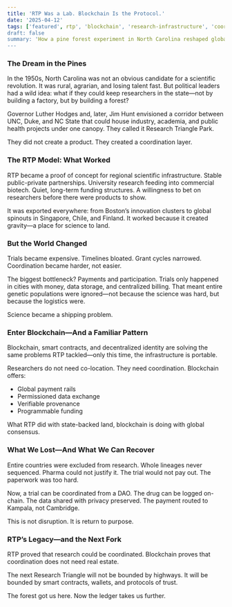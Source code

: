 ```yaml
---
title: 'RTP Was a Lab. Blockchain Is the Protocol.'
date: '2025-04-12'
tags: ['featured', rtp', 'blockchain', 'research-infrastructure', 'coordination', 'desci']
draft: false
summary: 'How a pine forest experiment in North Carolina reshaped global research—and how blockchain is picking up where it left off.'
---
```



### The Dream in the Pines

In the 1950s, North Carolina was not an obvious candidate for a scientific revolution. It was rural, agrarian, and losing talent fast. But political leaders had a wild idea: what if they could keep researchers in the state—not by building a factory, but by building a forest?

Governor Luther Hodges and, later, Jim Hunt envisioned a corridor between UNC, Duke, and NC State that could house industry, academia, and public health projects under one canopy. They called it Research Triangle Park.

They did not create a product. They created a coordination layer.

### The RTP Model: What Worked

RTP became a proof of concept for regional scientific infrastructure. Stable public-private partnerships. University research feeding into commercial biotech. Quiet, long-term funding structures. A willingness to bet on researchers before there were products to show.

It was exported everywhere: from Boston’s innovation clusters to global spinouts in Singapore, Chile, and Finland. It worked because it created gravity—a place for science to land.

### But the World Changed

Trials became expensive. Timelines bloated. Grant cycles narrowed. Coordination became harder, not easier.

The biggest bottleneck? Payments and participation. Trials only happened in cities with money, data storage, and centralized billing. That meant entire genetic populations were ignored—not because the science was hard, but because the logistics were.

Science became a shipping problem.

### Enter Blockchain—And a Familiar Pattern

Blockchain, smart contracts, and decentralized identity are solving the same problems RTP tackled—only this time, the infrastructure is portable.

Researchers do not need co-location. They need coordination. Blockchain offers:

- Global payment rails
- Permissioned data exchange
- Verifiable provenance
- Programmable funding

What RTP did with state-backed land, blockchain is doing with global consensus.

### What We Lost—And What We Can Recover

Entire countries were excluded from research. Whole lineages never sequenced. Pharma could not justify it. The trial would not pay out. The paperwork was too hard.

Now, a trial can be coordinated from a DAO. The drug can be logged on-chain. The data shared with privacy preserved. The payment routed to Kampala, not Cambridge.

This is not disruption. It is return to purpose.

### RTP’s Legacy—and the Next Fork

RTP proved that research could be coordinated. Blockchain proves that coordination does not need real estate.

The next Research Triangle will not be bounded by highways. It will be bounded by smart contracts, wallets, and protocols of trust.

The forest got us here. Now the ledger takes us further.